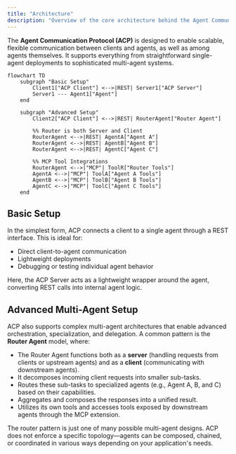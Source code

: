 ```yaml
---
title: "Architecture"
description: "Overview of the core architecture behind the Agent Communication Protocol"
---
```


The **Agent Communication Protocol (ACP)** is designed to enable scalable, flexible communication between clients and agents, as well as among agents themselves. It supports everything from straightforward single-agent deployments to sophisticated multi-agent systems.

```mermaid
flowchart TD
    subgraph "Basic Setup"
        Client1["ACP Client"] <-->|REST| Server1["ACP Server"]
        Server1 --- Agent1["Agent"]
    end

    subgraph "Advanced Setup"
        Client2["ACP Client"] <-->|REST| RouterAgent["Router Agent"]
        
        %% Router is both Server and Client
        RouterAgent <-->|REST| AgentA["Agent A"]
        RouterAgent <-->|REST| AgentB["Agent B"]
        RouterAgent <-->|REST| AgentC["Agent C"]
        
        %% MCP Tool Integrations
        RouterAgent <-->|"MCP"| ToolR["Router Tools"]
        AgentA <-->|"MCP"| ToolA["Agent A Tools"]
        AgentB <-->|"MCP"| ToolB["Agent B Tools"]
        AgentC <-->|"MCP"| ToolC["Agent C Tools"]
    end
```

## Basic Setup

In the simplest form, ACP connects a client to a single agent through a REST interface. This is ideal for:
- Direct client-to-agent communication
- Lightweight deployments
- Debugging or testing individual agent behavior

Here, the ACP Server acts as a lightweight wrapper around the agent, converting REST calls into internal agent logic.

## Advanced Multi-Agent Setup

ACP also supports complex multi-agent architectures that enable advanced orchestration, specialization, and delegation. A common pattern is the **Router Agent** model, where:
- The Router Agent functions both as a **server** (handling requests from clients or upstream agents) and as a **client** (communicating with downstream agents).
- It decomposes incoming client requests into smaller sub-tasks.
- Routes these sub-tasks to specialized agents (e.g., Agent A, B, and C) based on their capabilities.
- Aggregates and composes the responses into a unified result.
- Utilizes its own tools and accesses tools exposed by downstream agents through the MCP extension.

<Note>
The router pattern is just one of many possible multi-agent designs. ACP does not enforce a specific topology—agents can be composed, chained, or coordinated in various ways depending on your application's needs.
</Note>